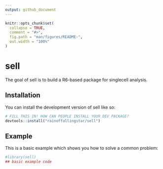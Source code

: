 ```yaml
---
output: github_document
---
```


<!-- README.md is generated from README.Rmd. Please edit that file -->

```r
knitr::opts_chunk$set(
  collapse = TRUE,
  comment = "#>",
  fig.path = "man/figures/README-",
  out.width = "100%"
)
```

# sell

<!-- badges: start -->
<!-- badges: end -->

The goal of sell is to build a R6-based package for singlecell analysis.

## Installation

You can install the development version of sell like so:

``` r
# FILL THIS IN! HOW CAN PEOPLE INSTALL YOUR DEV PACKAGE?
devtools::install("rainoffallingstar/sell")
```

## Example

This is a basic example which shows you how to solve a common problem:

```r
#library(sell)
## basic example code
```
